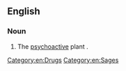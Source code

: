 ==English==

===Noun===
{{en-noun|-|head=[[diviner]][[-'s|'s]] [[sage]]}}

# The [[psychoactive]] plant {{taxlink|Salvia divinorum|species|noshow=1}}.

[[Category:en:Drugs]]
[[Category:en:Sages]]